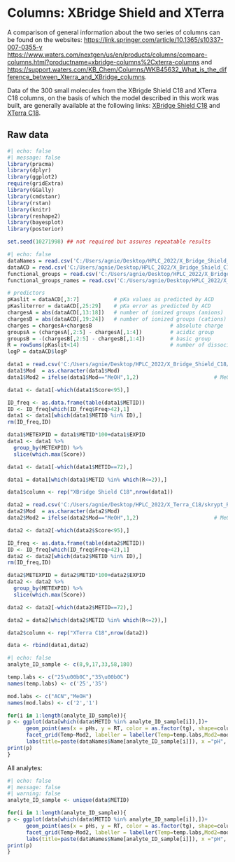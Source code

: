 # Columns: XBridge Shield and XTerra {.unnumbered}

A comparison  of general information about the two series of columns can be found on the websites: <https://link.springer.com/article/10.1365/s10337-007-0355-y> <https://www.waters.com/nextgen/us/en/products/columns/compare-columns.html?productname=xbridge-columns%2Cxterra-columns> and <https://support.waters.com/KB_Chem/Columns/WKB45632_What_is_the_difference_between_Xterra_and_XBridge_columns>.

Data of the 300 small molecules from the XBrigde Shield C18 and XTerra C18 columns, on the basis of which the model described in this work was built, are generally available at the following links: [XBridge Shield C18](https://osf.io/zqtj7/?view_only=074c5324c26e44529273523b280ecb05) and [XTerra C18](https://osf.io/qbv7j/?view_only=c5431b9e9f68423ab665f5f5b2b4606f).

## Raw data

```r
#| echo: false
#| message: false
library(pracma)
library(dplyr)
library(ggplot2)
require(gridExtra)
library(GGally)
library(cmdstanr)
library(rstan)
library(knitr)
library(reshape2)
library(bayesplot)
library(posterior)

set.seed(10271998) ## not required but assures repeatable results
```

```r
#| echo: false
dataNames = read.csv('C:/Users/agnie/Desktop/HPLC_2022/X_Bridge_Shield_C18/skrypt-R/data/4-compounds-names.csv')
dataACD = read.csv('C:/Users/agnie/Desktop/HPLC_2022/X_Bridge_Shield_C18/skrypt-R/data/2-ACD-pKas-logP.csv')
functional_groups = read.csv('C:/Users/agnie/Desktop/HPLC_2022/X_Bridge_Shield_C18/skrypt-R/data/6-checkmol-functional-groups.csv')
functional_groups_names = read.csv('C:/Users/agnie/Desktop/HPLC_2022/X_Bridge_Shield_C18/skrypt-R/data/Legend-checkmol-functional-group-names.csv')

# predictors
pKaslit = dataACD[,3:7]           # pKa values as predicted by ACD
pKasliterror = dataACD[,25:29]    # pKa error as predicted by ACD
chargesA = abs(dataACD[,13:18])   # number of ionized groups (anions)
chargesB = abs(dataACD[,19:24])   # number of ionized groups (cations)
charges = chargesA+chargesB                         # absolute charge
groupsA = (chargesA[,2:5] - chargesA[,1:4])         # acidic group
groupsB = -(chargesB[,2:5] - chargesB[,1:4])        # basic group
R = rowSums(pKaslit<14)                             # number of dissociation steps
logP = dataACD$logP 

data1 = read.csv('C:/Users/agnie/Desktop/HPLC_2022/X_Bridge_Shield_C18/skrypt-R/data/1-X_Bridge_Shield_C18_5cm.csv')
data1$Mod  = as.character(data1$Mod)
data1$Mod2 = ifelse(data1$Mod=="MeOH",1,2)                        # MeOH = 1, ACN = 2

data1 <- data1[-which(data1$Score<95),]

ID_freq <- as.data.frame(table(data1$METID))
ID <- ID_freq[which(ID_freq$Freq>42),1]
data1 <- data1[which(data1$METID %in% ID),]
rm(ID_freq,ID)

data1$METEXPID = data1$METID*100+data1$EXPID
data1 <- data1 %>% 
  group_by(METEXPID) %>%
  slice(which.max(Score))

data1 <- data1[-which(data1$METID==72),]

data1 = data1[which(data1$METID %in% which(R<=2)),]

data1$column <- rep("XBridge Shield C18",nrow(data1))

data2 = read.csv('C:/Users/agnie/Desktop/HPLC_2022/X_Terra_C18/skrypt_R/data/1-XTerra_MS_C18.csv')
data2$Mod  = as.character(data2$Mod)
data2$Mod2 = ifelse(data2$Mod=="MeOH",1,2)                        # MeOH = 1, ACN = 2

data2 <- data2[-which(data2$Score<95),]

ID_freq <- as.data.frame(table(data2$METID))
ID <- ID_freq[which(ID_freq$Freq>42),1]
data2 <- data2[which(data2$METID %in% ID),]
rm(ID_freq,ID)

data2$METEXPID = data2$METID*100+data2$EXPID
data2 <- data2 %>% 
  group_by(METEXPID) %>%
  slice(which.max(Score))

data2 <- data2[-which(data2$METID==72),]

data2 = data2[which(data2$METID %in% which(R<=2)),]

data2$column <- rep("XTerra C18",nrow(data2))

data <- rbind(data1,data2)
```

```r
#| echo: false
analyte_ID_sample <- c(8,9,17,33,58,180)

temp.labs <- c("25\u00b0C","35\u00b0C")
names(temp.labs) <- c('25','35')

mod.labs <- c("ACN","MeOH")
names(mod.labs) <- c('2','1')

for(i in 1:length(analyte_ID_sample)){
p <- ggplot(data[which(data$METID %in% analyte_ID_sample[i]),])+
      geom_point(aes(x = pHs, y = RT, color = as.factor(tg), shape=column))+ 
      facet_grid(Temp~Mod2, labeller = labeller(Temp=temp.labs,Mod2=mod.labs))+
      labs(title=paste(dataNames$Name[analyte_ID_sample[i]]), x ="pH", y = "Retention time, min", color = "Gradient time, min", shape="Column")
print(p)
}
```

All analytes:

```r
#| echo: false
#| message: false
#| warning: false
analyte_ID_sample <- unique(data$METID)

for(i in 1:length(analyte_ID_sample)){
p <- ggplot(data[which(data$METID %in% analyte_ID_sample[i]),])+
      geom_point(aes(x = pHs, y = RT, color = as.factor(tg), shape=column))+ 
      facet_grid(Temp~Mod2, labeller = labeller(Temp=temp.labs,Mod2=mod.labs))+ylim(c(0,175))+
      labs(title=paste(dataNames$Name[analyte_ID_sample[i]]), x ="pH", y = "Retention time, min", color = "Gradient time, min", shape="Column")
print(p)
}

```
